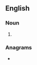 ==English==

===Noun===
{{head|en|noun form}}

# {{plural of|en|termbase}}

===Anagrams===
* {{anagrams|en|a=abeemrsst|beamsters|merbeasts}}